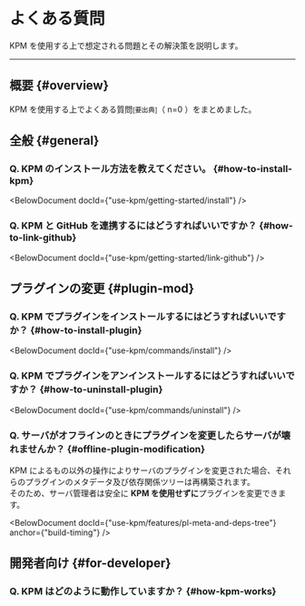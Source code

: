 

# よくある質問

KPM を使用する上で想定される問題とその解決策を説明します。

---

## 概要 {#overview}

KPM を使用する上でよくある質問<small>\[要出典]</small>（ n=0 ）をまとめました。

## 全般 {#general}

### Q. KPM のインストール方法を教えてください。 {#how-to-install-kpm}

<BelowDocument docId={"use-kpm/getting-started/install"} />

### Q. KPM と GitHub を連携するにはどうすればいいですか？ {#how-to-link-github}

<BelowDocument docId={"use-kpm/getting-started/link-github"} />

## プラグインの変更 {#plugin-mod}

### Q. KPM でプラグインをインストールするにはどうすればいいですか？ {#how-to-install-plugin}

<BelowDocument docId={"use-kpm/commands/install"} />

### Q. KPM でプラグインをアンインストールするにはどうすればいいですか？ {#how-to-uninstall-plugin}

<BelowDocument docId={"use-kpm/commands/uninstall"} />

### Q. サーバがオフラインのときにプラグインを変更したらサーバが壊れませんか？ {#offline-plugin-modification}

KPM によるもの以外の操作によりサーバのプラグインを変更された場合、それらのプラグインのメタデータ及び依存関係ツリーは再構築されます。  
そのため、サーバ管理者は安全に **KPM を使用せずに**プラグインを変更できます。

<BelowDocument docId={"use-kpm/features/pl-meta-and-deps-tree"} anchor={"build-timing"} />

## 開発者向け {#for-developer}

### Q. KPM はどのように動作していますか？ {#how-kpm-works}
